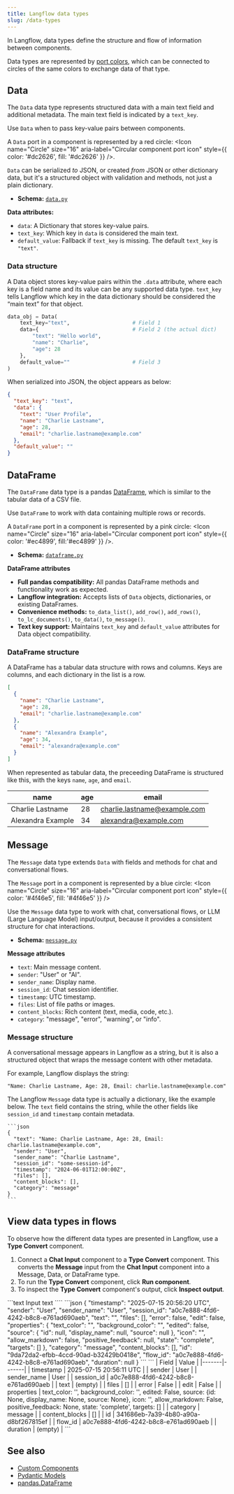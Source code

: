 ```yaml
---
title: Langflow data types
slug: /data-types
---
```



In Langflow, data types define the structure and flow of information between components.

Data types are represented by [port colors](/concepts-components#port-colors), which can be connected to circles of the same colors to exchange data of that type.

## Data

The `Data` data type represents structured data with a main text field and additional metadata. The main text field is indicated by a `text_key`.

Use `Data` when to pass key-value pairs between components.

A `Data` port in a component is represented by a red circle: <Icon name="Circle" size="16" aria-label="Circular component port icon" style={{ color: '#dc2626', fill: '#dc2626' }} />.

`Data` can be serialized _to_ JSON, or created _from_ JSON or other dictionary data, but it's a structured object with validation and methods, not just a plain dictionary.

- **Schema:** [`data.py`](https://github.com/langflow-ai/langflow/blob/main/src/backend/base/langflow/schema/data.py)

**Data attributes:**
- `data`: A Dictionary that stores key-value pairs.
- `text_key`: Which key in `data` is considered the main text.
- `default_value`: Fallback if `text_key` is missing. The default `text_key` is `"text"`.

### Data structure

A Data object stores key-value pairs within the `.data` attribute, where each key is a field name and its value can be any supported data type. `text_key` tells Langflow which key in the data dictionary should be considered the “main text” for that object.

```python
data_obj = Data(
    text_key="text",                    # Field 1
    data={                              # Field 2 (the actual dict)
        "text": "Hello world",
        "name": "Charlie",
        "age": 28
    },
    default_value=""                    # Field 3
)
```

When serialized into JSON, the object appears as below:

```json
{
  "text_key": "text",
  "data": {
    "text": "User Profile",
    "name": "Charlie Lastname",
    "age": 28,
    "email": "charlie.lastname@example.com"
  },
  "default_value": ""
}
```

## DataFrame

The `DataFrame` data type is a pandas [DataFrame](https://pandas.pydata.org/docs/reference/api/pandas.DataFrame.html), which is similar to the tabular data of a CSV file.

Use `DataFrame` to work with data containing multiple rows or records.

A `DataFrame` port in a component is represented by a pink circle: <Icon name="Circle" size="16" aria-label="Circular component port icon" style={{ color: '#ec4899', fill:'#ec4899' }} />.

- **Schema:** [`dataframe.py`](https://github.com/langflow-ai/langflow/blob/main/src/backend/base/langflow/schema/dataframe.py)

**DataFrame attributes**
- **Full pandas compatibility:** All pandas DataFrame methods and functionality work as expected.
- **Langflow integration:** Accepts lists of `Data` objects, dictionaries, or existing DataFrames.
- **Convenience methods:** `to_data_list()`, `add_row()`, `add_rows()`, `to_lc_documents()`, `to_data()`, `to_message()`.
- **Text key support:** Maintains `text_key` and `default_value` attributes for Data object compatibility.

### DataFrame structure

A DataFrame has a tabular data structure with rows and columns.
Keys are columns, and each dictionary in the list is a row.

```json
[
  {
    "name": "Charlie Lastname",
    "age": 28,
    "email": "charlie.lastname@example.com"
  },
  {
    "name": "Alexandra Example",
    "age": 34,
    "email": "alexandra@example.com"
  }
]
```

When represented as tabular data, the preceeding DataFrame is structured like this, with the keys `name`, `age`, and `email`.

| name | age | email |
|------|-----|-------|
| Charlie Lastname | 28 | charlie.lastname@example.com |
| Alexandra Example | 34 | alexandra@example.com |

## Message

The `Message` data type extends `Data` with fields and methods for chat and conversational flows.

The `Message` port in a component is represented by a blue circle: <Icon name="Circle" size="16" aria-label="Circular component port icon" style={{ color: '#4f46e5', fill: '#4f46e5' }} />

Use the `Message` data type to work with chat, conversational flows, or LLM (Large Language Model) input/output, because it provides a consistent structure for chat interactions.

- **Schema:** [`message.py`](https://github.com/langflow-ai/langflow/blob/main/src/backend/base/langflow/schema/message.py)

**Message attributes**
- `text`: Main message content.
- `sender`: "User" or "AI".
- `sender_name`: Display name.
- `session_id`: Chat session identifier.
- `timestamp`: UTC timestamp.
- `files`: List of file paths or images.
- `content_blocks`: Rich content (text, media, code, etc.).
- `category`: "message", "error", "warning", or "info".

### Message structure

A conversational message appears in Langflow as a string, but it is also a structured object that wraps the message content with other metadata.

For example, Langflow displays the string:

```
"Name: Charlie Lastname, Age: 28, Email: charlie.lastname@example.com"
```

The Langflow `Message` data type is actually a dictionary, like the example below.
The `text` field contains the string, while the other fields like `session_id` and `timestamp` contain metadata.

    ```json
    {
      "text": "Name: Charlie Lastname, Age: 28, Email: charlie.lastname@example.com",
      "sender": "User",
      "sender_name": "Charlie Lastname",
      "session_id": "some-session-id",
      "timestamp": "2024-06-01T12:00:00Z",
      "files": [],
      "content_blocks": [],
      "category": "message"
    }
    ```

## View data types in flows

To observe how the different data types are presented in Langflow, use a **Type Convert** component.

1. Connect a **Chat Input** component to a **Type Convert** component.
    This converts the **Message** input from the **Chat Input** component into a Message, Data, or DataFrame type.
2. To run the **Type Convert** component, click <Icon name="Play" aria-hidden="true"/> **Run component**.
3. To inspect the **Type Convert** component's output, click <Icon name="TextSearch" aria-hidden="True" /> **Inspect output**.

<Tabs groupId="Data type">
  <TabItem value="Message" label="Message">
    ```text
    Input text
    ````
  </TabItem>

  <TabItem value="Data" label="Data" default>
```json
{
  "timestamp": "2025-07-15 20:56:20 UTC",
  "sender": "User",
  "sender_name": "User",
  "session_id": "a0c7e888-4fd6-4242-b8c8-e761ad690aeb",
  "text": "",
  "files": [],
  "error": false,
  "edit": false,
  "properties": {
    "text_color": "",
    "background_color": "",
    "edited": false,
    "source": {
      "id": null,
      "display_name": null,
      "source": null
    },
    "icon": "",
    "allow_markdown": false,
    "positive_feedback": null,
    "state": "complete",
    "targets": []
  },
  "category": "message",
  "content_blocks": [],
  "id": "9da72da2-efbb-4ccd-90ad-b32429b0418e",
  "flow_id": "a0c7e888-4fd6-4242-b8c8-e761ad690aeb",
  "duration": null
}
```
  </TabItem>
  <TabItem value="DataFrame" label="DataFrame">
```
| Field | Value |
|-------|-------|
| timestamp | 2025-07-15 20:56:11 UTC |
| sender | User |
| sender_name | User |
| session_id | a0c7e888-4fd6-4242-b8c8-e761ad690aeb |
| text | (empty) |
| files | [] |
| error | False |
| edit | False |
| properties | text_color: '', background_color: '', edited: False, source: {id: None, display_name: None, source: None}, icon: '', allow_markdown: False, positive_feedback: None, state: 'complete', targets: [] |
| category | message |
| content_blocks | [] |
| id | 341686eb-7a39-4b80-a90a-d8bf267815ef |
| flow_id | a0c7e888-4fd6-4242-b8c8-e761ad690aeb |
| duration | (empty) |
```
  </TabItem>

</Tabs>

## See also

- [Custom Components](/components-custom-components)
- [Pydantic Models](https://docs.pydantic.dev/latest/api/base_model/)
- [pandas.DataFrame](https://pandas.pydata.org/docs/reference/api/pandas.DataFrame.html)

